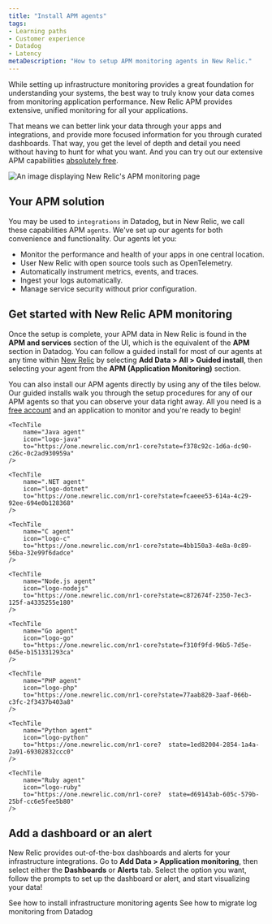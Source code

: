 ```yaml
---
title: "Install APM agents"
tags:
- Learning paths
- Customer experience
- Datadog
- Latency
metaDescription: "How to setup APM monitoring agents in New Relic."
---
```



While setting up infrastructure monitoring provides a great foundation for understanding your systems, the best way to truly know your data comes from monitoring application performance. New Relic APM provides extensive, unified monitoring for all your applications. 

That means we can better link your data through your apps and integrations, and provide more focused information for you through curated dashboards. That way, you get the level of depth and detail you need without having to hunt for what you want. And you can try out our extensive APM capabilities [absolutely free](https://newrelic.com/signup).

<img
    title="APM overview"
    alt="An image displaying New Relic's APM monitoring page"
    src={journeyAPMOverview}
/>

## Your APM solution

You may be used to `integrations` in Datadog, but in New Relic, we call these capabilities APM `agents`. We've set up our agents for both convenience and functionality. Our agents let you:

* Monitor the performance and health of your apps in one central location.
* User New Relic with open source tools such as OpenTelemetry.
* Automatically instrument metrics, events, and traces.
* Ingest your logs automatically.
* Manage service security without prior configuration.

## Get started with New Relic APM monitoring
Once the setup is complete, your APM data in New Relic is found in the **APM and services** section of the UI, which is the equivalent of the **APM** section in Datadog. You can follow a guided install for most of our agents at any time within [New Relic](https://one.newrelic.com) by selecting **Add Data > All > Guided install**, then selecting your agent from the **APM (Application Monitoring)** section.

You can also install our APM agents directly by using any of the tiles below. Our guided installs walk you through the setup procedures for any of our APM agents so that you can observe your data right away. All you need is a [free account](https://newrelic.com/signup) and an application to monitor and you're ready to begin! 

<TechTileGrid>

    <TechTile
        name="Java agent"
        icon="logo-java"
        to="https://one.newrelic.com/nr1-core?state=f378c92c-1d6a-dc90-c26c-0c2ad930959a"
    />

    <TechTile
        name=".NET agent"
        icon="logo-dotnet"
        to="https://one.newrelic.com/nr1-core?state=fcaeee53-614a-4c29-92ee-694e0b128368"
    />

    <TechTile
        name="C agent"
        icon="logo-c"
        to="https://one.newrelic.com/nr1-core?state=4bb150a3-4e8a-0c89-56ba-32e99f6dadce"
    />

    <TechTile
        name="Node.js agent"
        icon="logo-nodejs"
        to="https://one.newrelic.com/nr1-core?state=c872674f-2350-7ec3-125f-a4335255e180"
    />

    <TechTile
        name="Go agent"
        icon="logo-go"
        to="https://one.newrelic.com/nr1-core?state=f310f9fd-96b5-7d5e-045e-b151331293ca"
    />

    <TechTile
        name="PHP agent"
        icon="logo-php"
        to="https://one.newrelic.com/nr1-core?state=77aab820-3aaf-066b-c3fc-2f3437b403a8"
    />

    <TechTile
        name="Python agent"
        icon="logo-python"
        to="https://one.newrelic.com/nr1-core?  state=1ed82004-2854-1a4a-2a91-69302832ccc0"
    />

    <TechTile
        name="Ruby agent"
        icon="logo-ruby"
        to="https://one.newrelic.com/nr1-core?  state=d69143ab-605c-579b-25bf-cc6e5fee5b80"
    />
</TechTileGrid>

## Add a dashboard or an alert

New Relic provides out-of-the-box dashboards and alerts for your infrastructure integrations. Go to **Add Data > Application monitoring**, then select either the **Dashboards** or **Alerts** tab. Select the option you want, follow the prompts to set up the dashboard or alert, and start visualizing your data!


<SideBySide>
    <Side>
        <DocTiles variant="labs">
            <DocTile
                path="/docs/journey-migration/migrating-infra/"
                label={{text: '⬅️ PREVIOUS', color: '#AFE2E3'}}    
            >
                See how to install infrastructure monitoring agents
            </DocTile>
        </DocTiles>
    </Side>
    <Side>
        <DocTiles variant="labs">
            <DocTile
                path="/docs/journey-migration/migrating-logs/"
                label={{text: 'NEXT ➡️', color: '#AFE2E3'}}    
            >
                See how to migrate log monitoring from Datadog
            </DocTile>
        </DocTiles>
    </Side>
</SideBySide>